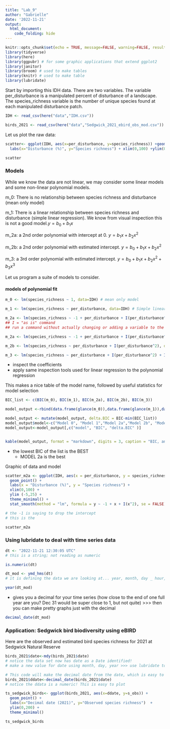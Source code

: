 ```yaml
---
title: "Lab_9"
author: "Gabrielle"
date: '2022-11-21'
output: 
  html_document:
    code_folding: hide
---
```


```r
knitr::opts_chunk$set(echo = TRUE, message=FALSE, warning=FALSE, results=FALSE)
library(tidyverse)
library(here)
library(ggpubr) # for some graphic applications that extend ggplot2
library(janitor)
library(broom) # used to make tables
library(knitr) # used to make table
library(lubridate)
```

Start by importing this IDH data. There are two variables. The variable per_disturbance is a manipulated percent of disturbance of a landscape. The species_richness variable is the number of unique species found at each manipulated disturbance patch.

```r
IDH <- read_csv(here("data","IDH.csv"))

birds_2021 <- read_csv(here("data","Sedgwick_2021_ebird_obs_mod.csv"))

```

Let us plot the raw data:

```r
scatter<- ggplot(IDH, aes(x=per_disturbance, y=species_richness)) +geom_point() +
  labs(x="Disturbance (%)", y="Species richness") + xlim(0,100) +ylim(0,25)+ theme_bw()

scatter
```


### Models
While we know the data are not linear, we may consider some linear models and some non-linear polynomial models.

m_0: There is no relationship between species richness and disturbance (mean only model)

m_1: There is a linear relationship between species richness and disturbance (simple linear regression). We know from visual inspection this is not a good model.$y=b_0 + b_1 x$

m_2a: a 2nd order polynomial with 
intercept at 0.  $y=b_1 x + b_2 x^2$

m_2b: a 2nd order polynomial with estimated intercept. $y=b_0 + b_1 x + b_2 x^2$

m_3: a 3rd order polynomial with estimated intercept. $y=b_0 + b_1 x + b_2 x^2 + b_3 x^3$


Let us program a suite of models to consider.



#### models of polynomial fit
```r
m_0 <- lm(species_richness ~ 1, data=IDH) # mean only model

m_1 <- lm(species_richness ~ per_disturbance, data=IDH) # Simple linear regression

m_2a <- lm(species_richness ~ -1 + per_disturbance + I(per_disturbance^2), data=IDH) # 2nd degree polynomial no constant (intercept)
## I = "as is" command
## run a command without actually changing or adding a variable to the data set

m_2a <- lm(species_richness ~ -1 + per_disturbance + I(per_disturbance^2), data=IDH)

m_2b <- lm(species_richness ~ per_disturbance + I(per_disturbance^2), data=IDH)

m_3 <- lm(species_richness ~ per_disturbance + I(per_disturbance^2) + I(per_disturbance^3), data=IDH)


```

- inspect the coefficients 
- apply same inspection tools used for linear regression to the polynomial regression

This makes a nice table of the model name, followed by useful statistics for model selection
```r
BIC_list <- c(BIC(m_0), BIC(m_1), BIC(m_2a), BIC(m_2b), BIC(m_3))

model_output <-rbind(data.frame(glance(m_0)),data.frame(glance(m_1)),data.frame(glance(m_2a)),data.frame(glance(m_2b)), data.frame(glance(m_3))) %>% select(BIC) 

model_output <- mutate(model_output, delta.BIC = BIC-min(BIC_list))
model_output$model<-c("Model 0", "Model 1","Model 2a","Model 2b", "Model 3")
model_output<-model_output[,c("model", "BIC", "delta.BIC" )]


kable(model_output, format = "markdown", digits = 3, caption = "BIC, and Delta.BIC for the IDF models. Delta BIC > 7 indicates models that should be dismissed from further consideration.")
```
- the lowest BIC of the list is the BEST
  - MODEL 2a is the best
  


Graphic of data and model
```r
scatter_m2a <- ggplot(IDH, aes(x = per_disturbance, y = species_richness)) + 
  geom_point() +
  labs(x = "Disturbance (%)", y = "Species richness") +
  xlim(0,100) +
  ylim (-5,25) +
  theme_minimal() +
  stat_smooth(method = "lm", formula = y ~ -1 + x + I(x^2), se = FALSE)

# the -1 is saying to drop the intercept
# this is the 

scatter_m2a
```


### Using lubridate to deal with time series data

```r
dt <- "2022-11-21 12:30:05 UTC"
# this is a string; not reading as numeric

is.numeric(dt)
```

```r
dt_mod <- ymd_hms(dt)
# it is defining the data we are looking at... year, month, day _ hour, minute, second

year(dt_mod)
```

- gives you a decimal for your time series (how close to the end of one full year are you? Dec 31 would be super close to 1, but not quite) >>> then you can make pretty graphs just with the decimal

```r
decimal_date(dt_mod)
```


### Application: Sedgwick bird biodiversity using eBIRD

Here are the observed and estimated bird species richness for 2021 at Sedgwick Natural Reserve

```r
birds_2021$date<-mdy(birds_2021$date)
# notice the data set now has date as a Date identified!
# make a new value for date using month, day, year >>> use lubridate to make it numeric

# This code will make the decimal date from the date, which is easy to plot
birds_2021$ddate<-decimal_date(birds_2021$date)
# notice the ddata is a numeric! This is easy to plot

ts_sedgwick_birds<- ggplot(birds_2021, aes(x=ddate, y=s_obs)) +
  geom_point() +
  labs(x="Decimal date (2021)", y="Observed species richness")  +
  ylim(0,200) + 
  theme_minimal()

ts_sedgwick_birds

```


